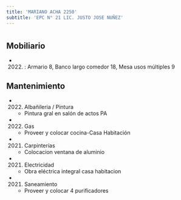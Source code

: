 ```yaml
---
title: 'MARIANO ACHA 2250'
subtitle: 'EPC N° 21 LIC. JUSTO JOSE NUÑEZ'
---
```


#


## Mobiliario

*  (2022) : Armario 8, Banco largo comedor 18, Mesa usos múltiples 9 





## Mantenimiento

*  (2022) Albañileria / Pintura 
    + Pintura gral en salón de actos PA

*  (2022) Gas 
    + Proveer y colocar cocina-Casa Habitación

*  (2021) Carpinterías 
    + Colocacion ventana de aluminio

*  (2021) Electricidad 
    + Obra eléctrica integral  casa habitacion

*  (2021) Saneamiento 
    + Proveer y colocar 4 purificadores



